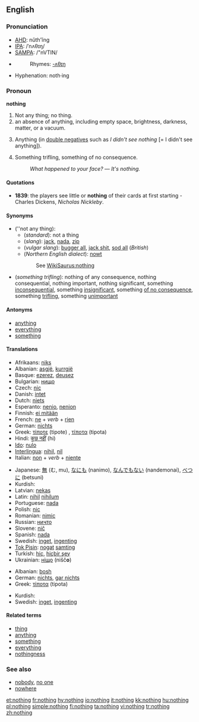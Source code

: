 {{wikipedia|Nothing (disambiguation)}}
==English==

{{rank|part|off|took|162|nothing|God|three|put}}

===Pronunciation===
*[[w:AHD|AHD]]: nŭth'ĭng
*[[w:IPA|IPA]]: /ˈnʌθɪŋ/
*[[w:SAMPA|SAMPA]]: /"nVTIN/
*{{audio|en-us-nothing.ogg|Audio (US)}}
*:Rhymes: [[Rhymes:English:-ʌθɪŋ|-ʌθɪŋ]]
*Hyphenation: noth&middot;ing

===Pronoun===
{{wikipedia}}
'''nothing'''

# Not any thing; no thing.
# an absence of anything, including empty space, brightness, darkness, matter, or a vacuum.
# {{nonstandard}} Anything (in [[double negative]]s such as ''I didn't see nothing'' [= I didn't see anything]).
# Something trifling, something of no consequence.<!--"Something" is needed here to make this a pronoun.-->
#:''What happened to your face?'' &mdash; ''It's nothing.''

====Quotations====
* '''1839''': the players see little or '''nothing''' of their cards at first starting - Charles Dickens, ''Nicholas Nickleby''.

====Synonyms====
*(''not any thing):
**(''standard''): not a thing
**(''slang''): [[jack]], [[nada]], [[zip]]
**(''vulgar slang''): [[bugger all]], [[jack shit]],<!--two words?  hyphenated?--> [[sod all]] (''British'')
**(''Northern English dialect''): [[nowt]]
::See [[WikiSaurus:nothing]]
*(''something trifling''): nothing of any consequence, nothing consequential, nothing important, nothing significant, something [[inconsequential]], something [[insignificant]], something [[of no consequence]], something [[trifling]], something [[unimportant]]

====Antonyms====
*[[anything]]
*[[everything]]
*[[something]]

====Translations====
{{trans-top|not any thing}}
*Afrikaans: [[niks]]
*Albanian: [[asgjë]], [[kurrgjë]]
*Basque: [[ezerez]], [[deusez]]
*Bulgarian: [[нищо]]
*Czech: [[nic#Czech|nic]]
*Danish: [[intet]]
*Dutch: [[niets]]
*Esperanto: [[nenio]], [[nenion]]
*Finnish: [[ei mitään]]
*French: [[ne]] + ''verb'' + [[rien]]
*German: [[nichts]]
*Greek: [[τίποτε]] (tipote) {{n}}, [[τίποτα]] (tipota) {{n}}
*Hindi: [[कुछ नहीं]] (hi)
*[[Ido]]: [[nulo]]
*[[Interlingua]]: [[nihil]], [[nil]]
*Italian: [[non#Italian|non]] + ''verb'' + [[niente]]
{{trans-mid}}
*Japanese: [[無]] (む, mu), [[なにも]] (nanimo), [[なんでもない]] (nandemonai), [[べつに]] (betsuni)
*Kurdish: {{KUchar|[[هیچ]]}}
*Latvian: [[nekas]]
*Latin: [[nihil]] {{n}} {{indeclinable}} [[nihilum]] {{n}}
*Portuguese: [[nada]]
*Polish: [[nic#Polish|nic]]
*Romanian: [[nimic]]
*Russian: [[ничто|ничто]]
*Slovene: [[nič]]
*Spanish: [[nada]]
*Swedish: [[inget]], [[ingenting]]
*[[Tok Pisin]]: [[nogat]] [[samting]]
*Turkish: [[hiç]], [[hiçbir şey]]
*Ukrainian: [[ніщо]] (nišč'''o''')
{{trans-bottom}}

{{trans-top|something trifling}}
*Albanian: [[bosh]]
*German: [[nichts]], [[gar nichts]]
*Greek: [[τίποτα]] (tipota) {{n}}
{{trans-mid}}
*Kurdish: {{KUchar|[[هیچ]]}}
*Swedish: [[inget]], [[ingenting]]
{{trans-bottom}}

====Related terms====
*[[thing]]
*[[anything]]
*[[something]]
*[[everything]]
*[[nothingness]]

===See also===
*[[nobody]], [[no one]]
*[[nowhere]]

[[et:nothing]]
[[fr:nothing]]
[[hy:nothing]]
[[io:nothing]]
[[it:nothing]]
[[kk:nothing]]
[[hu:nothing]]
[[pl:nothing]]
[[simple:nothing]]
[[fi:nothing]]
[[ta:nothing]]
[[vi:nothing]]
[[tr:nothing]]
[[zh:nothing]]